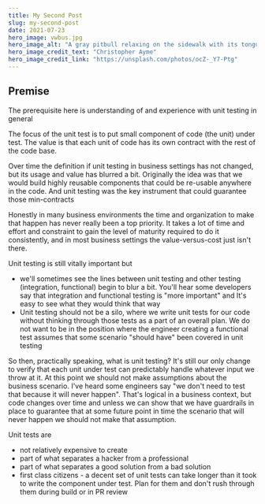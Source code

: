 ```yaml
---
title: My Second Post
slug: my-second-post
date: 2021-07-23
hero_image: vwbus.jpg
hero_image_alt: "A gray pitbull relaxing on the sidewalk with its tongue hanging out"
hero_image_credit_text: "Christopher Ayme"
hero_image_credit_link: "https://unsplash.com/photos/ocZ-_Y7-Ptg"
---
```


## Premise

The prerequisite here is understanding of and experience with unit testing in general

The focus of the unit test is to put small component of code \(the unit\) under test.  The value is that each unit of code has its own contract with the rest of the code base.

Over time the definition if unit testing in business settings has not changed, but its usage and value has blurred a bit.  Originally the  idea was that we would build highly reusable components that could be re-usable anywhere in the code.  And unit testing was the key instrument that could guarantee those min-contracts

Honestly in many business environments the time and organization to make that happen has never really been a top priority.  It takes a lot of time and effort and constraint to gain the level of maturity required to do it consistently, and in most business settings the value-versus-cost just isn't there.

Unit testing is still vitally important but

* we'll sometimes see the lines between unit testing and other testing \(integration, functional\) begin to blur a bit.  You'll hear some developers say that integration and functional testing is "more important" and It's easy to see what they would think that way
* Unit testing should not be a silo, where we write unit tests for our code without thinking through those tests as a part of an overall plan.  We do not want to be in the position where the engineer creating a functional test assumes that some scenario "should have" been covered in unit testing

So then, practically speaking, what is unit testing?  It's still our only change to verify that each unit under test can predictably handle whatever input we throw at it.   At this point we should not make assumptions about the business scenario.  I've heard some engineers say "we don't need to test that because it will never happen".   That's logical in a business context, but code changes over time and unless we can show that we have guardrails in place to guarantee that at some future point in time the scenario that will never happen we should not make that assumption.

Unit tests are

* not relatively expensive to create
* part of what separates a hacker from a professional
* part of what separates a good solution from a bad solution
* first class citizens - a decent set of unit tests can take longer than it took to write the component under test.  Plan for them and don't rush through them during build or in PR review

